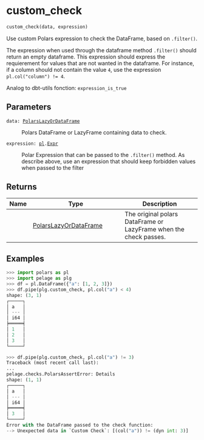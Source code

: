 # custom_check { #pelage.custom_check }

```python
custom_check(data, expression)
```

Use custom Polars expression to check the DataFrame, based on `.filter()`.

The expression when used through the dataframe method `.filter()` should return an
empty dataframe.
This expression should express the requierement for values that are not wanted
in the dataframe. For instance, if a column should not contain the value `4`,
use the expression `pl.col("column") != 4`.

Analog to dbt-utils fonction: `expression_is_true`

## Parameters {.doc-section .doc-section-parameters}

<code><span class="parameter-name">data</span><span class="parameter-annotation-sep">:</span> <span class="parameter-annotation">[PolarsLazyOrDataFrame](`pelage.checks.utils.types.PolarsLazyOrDataFrame`)</span></code>

:   Polars DataFrame or LazyFrame containing data to check.

<code><span class="parameter-name">expression</span><span class="parameter-annotation-sep">:</span> <span class="parameter-annotation">[pl](`polars`).[Expr](`polars.Expr`)</span></code>

:   Polar Expression that can be passed to the `.filter()` method. As describe
    above, use an expression that should keep forbidden values when passed to the
    filter

## Returns {.doc-section .doc-section-returns}

| Name   | Type                                                                       | Description                                                       |
|--------|----------------------------------------------------------------------------|-------------------------------------------------------------------|
|        | [PolarsLazyOrDataFrame](`pelage.checks.utils.types.PolarsLazyOrDataFrame`) | The original polars DataFrame or LazyFrame when the check passes. |

## Examples {.doc-section .doc-section-examples}

```python
>>> import polars as pl
>>> import pelage as plg
>>> df = pl.DataFrame({"a": [1, 2, 3]})
>>> df.pipe(plg.custom_check, pl.col("a") < 4)
shape: (3, 1)
┌─────┐
│ a   │
│ --- │
│ i64 │
╞═════╡
│ 1   │
│ 2   │
│ 3   │
└─────┘
```

```python
>>> df.pipe(plg.custom_check, pl.col("a") != 3)
Traceback (most recent call last):
...
pelage.checks.PolarsAssertError: Details
shape: (1, 1)
┌─────┐
│ a   │
│ --- │
│ i64 │
╞═════╡
│ 3   │
└─────┘
Error with the DataFrame passed to the check function:
--> Unexpected data in `Custom Check`: [(col("a")) != (dyn int: 3)]
```
